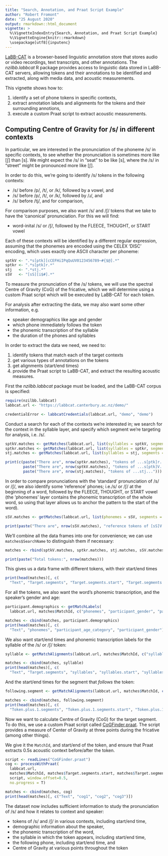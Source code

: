 ```yaml
---
title: "Search, Annotation, and Praat Script Example"
author: "Robert Fromont"
date: "25 August 2020"
output: rmarkdown::html_document
vignette: >
  %\VignetteIndexEntry{Search, Annotation, and Praat Script Example}
  %\VignetteEngine{knitr::rmarkdown}
  \usepackage[utf8]{inputenc}
---
```



[LaBB-CAT](https://labbcat.canterbury.ac.nz) is a browser-based linguistic annotation store that stores audio or video recordings, 
text transcripts, and other annotations. The *nzilbb.labbcat* R package provides access to linguistic data stored in LaBB-CAT 
servers, allowing tokens and their annotations to be identified and extracted, along with media data, and acoustic measurements.

This vignette shows how to:

1. identify a set of phone tokens in specific contexts, 
2. extract annotation labels and alignments for the tokens and their surrounding annotions,
3. execute a custom Praat script to extract acoustic measurements.

## Computing Centre of Gravity for /s/ in different contexts

In particular, we are interested in the pronunciation of the phoneme /s/ in specific contexts, to see whether the pronunciation is 
sometimes more like [ʃ] than [s]. We might expect the /s/ in "seat" to be like [s], where the /s/ in "street" might be pronounced 
more like [ʃ].

In order to do this, we're going to identify /s/ tokens in the following contexts:

* /s/ before /p/, /t/, or /k/, followed by a vowel, and
* /s/ before /p/, /t/, or /k/, followed by /ɹ/, and
* /s/ before /tj/, and for comparison,

For comparison purposes, we also want /s/ and /ʃ/ tokens that we take to have the 'canonical' pronunciation. For this we will find:

* word-inital /s/ or /ʃ/, followed by the FLEECE, THOUGHT, or START vowel

Each of these contexts will be identified by a different regular expression, assuming that the phonemes are encoded using the
CELEX 'DISC' encoding, which uses exactly one ASCII character per phoneme:

```r
sptkV <- ".*s[ptk][cCEFHiIPqQuUV0123456789~#{$@].*"
sptkr <- ".*s[ptk]r.*"
stj   <- ".*stj.*"
sSV   <- "[sS][i$#].*"
```

To measure the pronunciation of the /s/ tokens, we will use the spectral Centre of Gravity (CoG) of the fricative, which we will
determine using a custom Praat script which will be executed by LaBB-CAT for each token.

For analysis after extracting the data, we may also want some other information, e.g.

* speaker demographics like age and gender
* which phone immediately follows the token
* the phonemic transcription of the syllable
* the duration of the phones and syllables

In order to extract the data we need, we need to:

1. identify tokens that match each of the target contexts
2. get various types of annotations on the tokens
3. get alignments (start/end times)
4. provide the Praat script to LaBB-CAT, and extract the resulting acoustic measures.

First the *nzilbb.labbcat* package must be loaded, and the LaBB-CAT corpus is specified:

```r
require(nzilbb.labbcat)
labbcat.url <- "https://labbcat.canterbury.ac.nz/demo/"
```

```r
credentialError <- labbcatCredentials(labbcat.url, "demo", "demo")
```

Conduct a search for each of the contexts we're interested in; we search for the context in the syllable layer, and specify 
which segment we're targeting for analysis, i.e. /s/.

```r
sptkV.matches <- getMatches(labbcat.url, list(syllables = sptkV, segments = "s"), no.progress = T)
sptkr.matches <- getMatches(labbcat.url, list(syllables = sptkr, segments = "s"), no.progress = T)
stj.matches <- getMatches(labbcat.url, list(syllables = stj, segments = "s"), no.progress = T)

print(c(paste("There are", nrow(sptkr.matches), "tokens of ...s[ptk]r..."),
        paste("There are", nrow(sptkV.matches), "tokens of ...s[ptk]V..."),
        paste("There are", nrow(stj.matches), "tokens of ...stj...")))
```

In order to compare pronunciations with the 'standard' pronunciation of  /s/ or /ʃ/, we also identify some 'reference' phones;
i.e./s/ or /ʃ/ at the beginning of a word, followed by  the FLEECE, THOUGHT, or START vowel (the 'phonemes' layer contains the phonemic transcription of the whole word, so using that layer allows us to anchor the pattern to the start of the word).

```r
sSV.matches <- getMatches(labbcat.url, list(phonemes = sSV, segments = "[sS]"), no.progress = T)

print(paste("There are", nrow(sSV.matches), "reference tokens of [sS]V..."))
```

We'll combine all the data frames into one for convenience; we can use `matches$SearchName` to distinguish them if necessary:

```r
matches <- rbind(sptkV.matches, sptkr.matches, stj.matches, sSV.matches)

print(paste("Total tokens:", nrow(matches)))
```

This gives us a data frame with different tokens, with their start/end times

```r
print(head(matches)[, c(
  "Text", "Target.segments", "Target.segments.start", "Target.segments.end")])
```

For all the tokens, we also want the word's phonemic transcription, and the speaker's gender and age:

```r
participant.demographics <- getMatchLabels(
  labbcat.url, matches$MatchId, c("phonemes", "participant_gender", "participant_age_category"))

matches <- cbind(matches, participant.demographics)
print(head(matches)[, c(
  "Text", "phonemes", "participant_age_category", "participant_gender")])
```

We also want start/end times and phonemic transcription labels for the syllable of the /s/ or /ʃ/ token:

```r
syllable <- getMatchAlignments(labbcat.url, matches$MatchId, c("syllables"))

matches <- cbind(matches, syllable)
print(head(matches)[, c(
  "Text", "Target.segments", "syllables", "syllables.start", "syllables.end")])
```

And the start/end times for the segment that *follows* the token:

```r
following.segment <- getMatchAlignments(labbcat.url, matches$MatchId, c("segments"), targetOffset = 1)

matches <- cbind(matches, following.segment)
print(head(matches)[, c(
  "Token.plus.1.segments", "Token.plus.1.segments.start", "Token.plus.1.segments.end")])
```

Now we want to calculate Centre of Gravity (CoG) for the target segment. To do this, we use a custom Praat script
called [CoGFinder.praat](CoGFinder.praat). The script provides a measure of Center of Gravity at three points during the fricative 
(among other things).

We give it the `MatchId`, and start/end of the token, and ensure that Praat extracts 0.5s acoustic context before/after 
the token.

```r
script <- readLines("CoGFinder.praat")
cog <- processWithPraat(
  labbcat.url,
  matches$MatchId, matches$Target.segments.start, matches$Target.segments.end,
  script, window.offset=0.5, 
  no.progress = T)

matches <- cbind(matches, cog)
print(head(matches)[, c("Text", "cog1", "cog2", "cog3")])
```

The dataset now includes sufficient information to study the pronunciation of /s/ and how it relates to context and speaker:

* tokens of /s/ and /ʃ/ in various contexts, including start/end time,
* demographic information about the speaker,
* the phonemic transcription of the word,
* the syllable in which the token appears, including start/end time,
* the following phone, including start/end time, and
* Centre of Gravity at various points throughout the token

